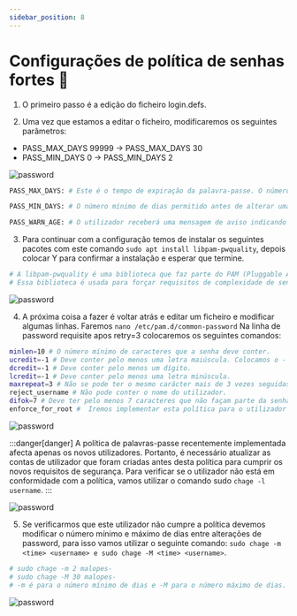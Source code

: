 ```yaml
---
sidebar_position: 8
---
```


# Configurações de política de senhas fortes 🔑

1. O primeiro passo é a edição do ficheiro login.defs.

2. Uma vez que estamos a editar o ficheiro, modificaremos os seguintes parâmetros:
- PASS_MAX_DAYS 99999 -> PASS_MAX_DAYS 30
- PASS_MIN_DAYS 0 -> PASS_MIN_DAYS 2

![password](./img/passcfg.png)

```bash
PASS_MAX_DAYS: # Este é o tempo de expiração da palavra-passe. O número corresponde a dias.

PASS_MIN_DAYS: # O número mínimo de dias permitido antes de alterar uma palavra-passe.

PASS_WARN_AGE: # O utilizador receberá uma mensagem de aviso indicando que o número de dias especificado permanece até a sua senha expirar.
```

3.  Para continuar com a configuração temos de instalar os seguintes pacotes com este comando `sudo apt install libpam-pwquality`, depois colocar Y para confirmar a instalação e esperar que termine.
```bash
# A libpam-pwquality é uma biblioteca que faz parte do PAM (Pluggable Authentication Modules), um sistema usado para gerenciar autenticação no Linux. 
# Essa biblioteca é usada para forçar requisitos de complexidade de senha. Com ela instalada e configurada, você pode definir políticas de senha que ajudem a garantir que as senhas dos usuários sejam fortes e difíceis de adivinhar.
```

![password](./img/libpam.png)

4. A próxima coisa a fazer é voltar atrás e editar um ficheiro e modificar algumas linhas. Faremos `nano /etc/pam.d/common-password`
Na linha de password requisite apos retry=3 colocaremos os seguintes comandos:
```bash
minlen=10 # O número mínimo de caracteres que a senha deve conter.
ucredit=-1 # Deve conter pelo menos uma letra maiúscula. Colocamos o - como deve conter pelo menos um caracter, se colocarmos + queremos dizer no máximo esses caracteres.
dcredit=-1 # Deve conter pelo menos um dígito.
lcredit=-1 # Deve conter pelo menos uma letra minúscula.
maxrepeat=3 # Não se pode ter o mesmo carácter mais de 3 vezes seguidas.
reject_username # Não pode conter o nome do utilizador.
difok=7 # Deve ter pelo menos 7 caracteres que não façam parte da senha antiga.
enforce_for_root #  Iremos implementar esta política para o utilizador de raiz.
```
![password](./img/pamcf.png)

:::danger[danger]
A política de palavras-passe recentemente implementada afecta apenas os novos utilizadores. Portanto, é necessário atualizar as contas de utilizador que foram criadas antes desta política para cumprir os novos requisitos de segurança. Para verificar se o utilizador não está em conformidade com a política, vamos utilizar o comando sudo `chage -l username`.
:::

![password](./img/pamcheck.png)

5. Se verificarmos que este utilizador não cumpre a política devemos modificar o número mínimo e máximo de dias entre alterações de password, para isso vamos utilizar o seguinte comando: `sudo chage -m <time> <username> e sudo chage -M <time> <username>`.

```bash
# sudo chage -m 2 malopes-
# sudo chage -M 30 malopes-
# -m é para o número mínimo de dias e -M para o número máximo de dias.
```

![password](./img/checkpam2.png)
